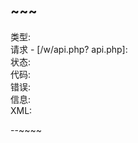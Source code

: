 == ~~<includeonly></includeonly>~ ==

;类型:{{{type|}}}
;请求 - [{{SERVER}}/w/api.php?{{{request|}}} api.php]:{{{request|}}}
;状态:{{{status|}}}
;代码:{{{code|}}}
;错误:{{{error|}}}
;信息:{{{info|}}}
;XML:{{{xml|}}}

--~~<includeonly></includeonly>~~
